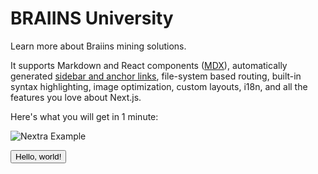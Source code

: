 

# **BRAIINS** University

Learn more about Braiins mining solutions.

It supports Markdown and React components ([MDX](/features/mdx)), automatically generated [sidebar and anchor links](/get-started#sidebar-and-anchor-links), file-system based routing, built-in syntax highlighting, image optimization, custom layouts, i18n, and all the features you love about Next.js.

Here's what you will get in 1 minute:

<Bleed>![Nextra Example](../public/demo.png)</Bleed>

<Button>Hello, world!</Button>


